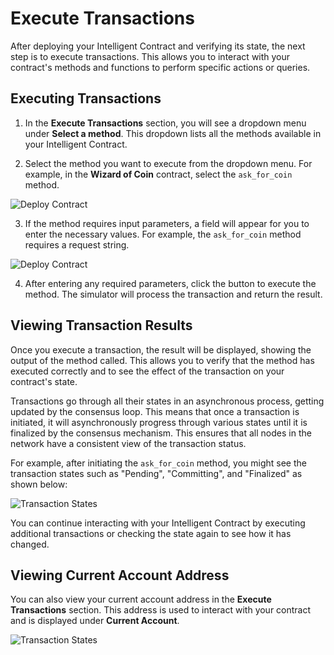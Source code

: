 # Execute Transactions

After deploying your Intelligent Contract and verifying its state, the next step is to execute transactions. This allows you to interact with your contract's methods and functions to perform specific actions or queries.

## Executing Transactions

1. In the **Execute Transactions** section, you will see a dropdown menu under **Select a method**. This dropdown lists all the methods available in your Intelligent Contract.

2. Select the method you want to execute from the dropdown menu. For example, in the **Wizard of Coin** contract, select the `ask_for_coin` method.

 
<Image src="/select-method-dropdown.png" alt="Deploy Contract" width={700} height={700} />

3. If the method requires input parameters, a field will appear for you to enter the necessary values. For example, the `ask_for_coin` method requires a request string.

<Image src="/request-string.png" alt="Deploy Contract" width={700} height={700} />

4. After entering any required parameters, click the button to execute the method. The simulator will process the transaction and return the result.

## Viewing Transaction Results

Once you execute a transaction, the result will be displayed, showing the output of the method called. This allows you to verify that the method has executed correctly and to see the effect of the transaction on your contract's state.

Transactions go through all their states in an asynchronous process, getting updated by the consensus loop. This means that once a transaction is initiated, it will asynchronously progress through various states until it is finalized by the consensus mechanism. This ensures that all nodes in the network have a consistent view of the transaction status.

For example, after initiating the `ask_for_coin` method, you might see the transaction states such as "Pending", "Committing", and "Finalized" as shown below:

<Image src="/async-transactions.png" alt="Transaction States" width={700} height={500} />

You can continue interacting with your Intelligent Contract by executing additional transactions or checking the state again to see how it has changed.

## Viewing Current Account Address

You can also view your current account address in the **Execute Transactions** section. This address is used to interact with your contract and is displayed under **Current Account**.

<Image src="/select-method.png" alt="Transaction States" width={500} height={300} />



